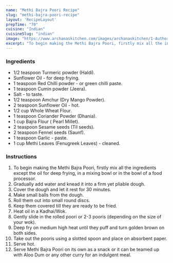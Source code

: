 ---
name: "Methi Bajra Poori Recipe"
slug: "methi-bajra-poori-recipe"
layout: 'RecipeLayout'
prepTime: "70"
cuisine: "Indian"
cuisineSlug: "indian"
image: "https://www.archanaskitchen.com/images/archanaskitchen/1-Author/Madhuli_Ajay/Methi_Bajra_Poori.jpg"
excerpt: "To begin making the Methi Bajra Poori, firstly mix all the ingredients except the oil for deep frying, in a mixing bowl or in the bowl of a food processor"
---

### Ingredients

- 1/2 teaspoon Turmeric powder (Haldi).
- Sunflower Oil - for deep frying.
- 1 teaspoon Red Chilli powder - or green chilli paste.
- 1 teaspoon Cumin powder (Jeera).
- Salt - to taste.
- 1/2 teaspoon Amchur (Dry Mango Powder).
- 2 teaspoon Sunflower Oil - hot.
- 1/2 cup Whole Wheat Flour.
- 1 teaspoon Coriander Powder (Dhania).
- 1 cup Bajra Flour ( Pearl Millet).
- 2 teaspoon Sesame seeds (Til seeds).
- 2 teaspoon Fennel seeds (Saunf).
- 1 teaspoon Garlic - paste.
- 1 cup Methi Leaves (Fenugreek Leaves) - cleaned.

### Instructions

1. To begin making the Methi Bajra Poori, firstly mix all the ingredients except the oil for deep frying, in a mixing bowl or in the bowl of a food processor.
1. Gradually add water and knead it into a firm yet pliable dough.
1. Cover the dough and let it rest for 30 minutes.
1. Make small balls from the dough.
1. Roll them out into small round discs.
1. Keep them covered till they are ready to be fried.
1. Heat oil in a Kadhai/Wok.
1. Gently slide in the rolled poori or 2-3 pooris (depending on the size of your wok).
1. Deep fry on medium high heat until they puff and turn golden brown on both sides.
1. Take out the pooris using a slotted spoon and place on absorbent paper.
1. Serve hot.
1. Serve Methi Bajra Poori on its own as a snack or it can be teamed up with Aloo Dum or any other curry for an indulgent meal.

